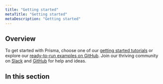 ```yaml
---
title: "Getting started"
metaTitle: "Getting started"
metaDescription: "Getting started"
---
```


## Overview

To get started with Prisma, choose one of our [getting started tutorials](setup-prisma) or explore our [ready-to-run examples on GitHub](https://github.com/prisma/prisma-examples). Join our thriving community on [Slack](https://slack.prisma.io/) and [GitHub](https://github.com/prisma/prisma) for help and ideas.

## In this section

<Subsections />
